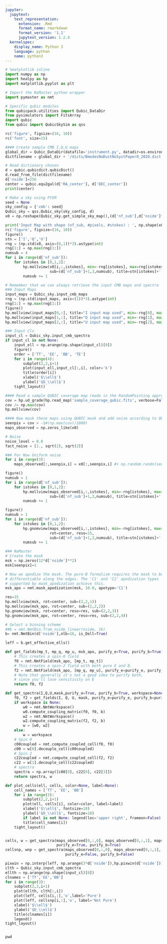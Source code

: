 ```yaml
---
jupyter:
  jupytext:
    text_representation:
      extension: .Rmd
      format_name: rmarkdown
      format_version: '1.1'
      jupytext_version: 1.2.4
  kernelspec:
    display_name: Python 3
    language: python
    name: python3
---
```


```python
# %matplotlib inline
import numpy as np
import healpy as hp
import matplotlib.pyplot as plt

# Import the NaMaster python wrapper
import pymaster as nmt

# Specific qubic modules
from qubicpack.utilities import Qubic_DataDir
from pysimulators import FitsArray
import qubic
from qubic import QubicSkySim as qss

rc('figure', figsize=(16, 10))
rc('font', size=15)
```

```python
#### Create sample CMB I,Q,U maps
global_dir = Qubic_DataDir(datafile='instrument.py', datadir=os.environ['QUBIC_DATADIR'])
dictfilename = global_dir + '/dicts/BmodesNoDustNoSystPaper0_2020.dict'

# Read dictionary chosen
d = qubic.qubicdict.qubicDict()
d.read_from_file(dictfilename)
d['nside']=256
center = qubic.equ2gal(d['RA_center'], d['DEC_center'])
print(center)
```

```python
# Make a sky using PYSM
seed = None
sky_config = {'cmb': seed}
Qubic_sky = qss.Qubic_sky(sky_config, d)
x0 = np.reshape(Qubic_sky.get_simple_sky_map(),(d['nf_sub'],d['nside']**2*12,3))

print('Input Map with shape (nf_sub, #pixels, #stokes) : ', np.shape(x0))
rc('figure', figsize=(16, 10))
figure()
stn = ['I','Q','U']
rng = (np.std(x0, axis=(0,1))*3).astype(int)
rng[1:] = np.max(rng[1:])
numsub = 4
for i in range(d['nf_sub']):
    for istokes in [0,1,2]:
        hp.mollview(x0[i,:,istokes], min=-rng[istokes], max=rng[istokes],
                    sub=(d['nf_sub']+1,3,numsub), title=stn[istokes]+' subfreq {}'.format(i))
        numsub += 1
```

```python
# Remember that we can always retrieve the input CMB maps and spectra
### Input Maps
input_maps = Qubic_sky.input_cmb_maps
rng = (np.std(input_maps, axis=(1))*3).astype(int)
rng[1:] = np.max(rng[1:])
figure()
hp.mollview(input_maps[0,:], title="I input map used", min=-rng[0], max=rng[0], sub=(1,3,1))
hp.mollview(input_maps[1,:], title="Q input map used", min=-rng[1], max=rng[1], sub=(1,3,2))
hp.mollview(input_maps[2,:], title="U input map used", min=-rng[2], max=rng[2], sub=(1,3,3))

### Input Cls
input_cl = Qubic_sky.input_cmb_spectra
if input_cl is not None:
    input_ell = np.arange(np.shape(input_cl)[0])
    figure()
    order = ['TT', 'EE', 'BB', 'TE']
    for i in range(4):
        subplot(2,2,i+1)
        plot(input_ell,input_cl[:,i], color='k')
        title(order[i])
        xlabel('$\\ell$')
        ylabel('$D_\\ell$')
    tight_layout()
```

```python
#### Read a sample QUBIC coverage map (made in the RandomPointing approximmation)
cov = hp.ud_grade(hp.read_map('sample_coverage_qubic.fits', verbose=False), d['nside'])
cov /= np.max(cov)
hp.mollview(cov)
```

```python
#### Now mask these maps using QUBIC mask and add noise according to QUBIC coverage
seenpix = cov > -1#(np.max(cov)/1000)
maps_observed = np.zeros_like(x0)

# Noise
noise_level = 0.0
fact_noise = [1., sqrt(2), sqrt(2)]

### For Now Uniform noise
for i in range(3):
    maps_observed[:,seenpix,i] = x0[:,seenpix,i] #+ np.random.randn(seenpix.sum()) * noise_level * fact_noise[i] 

figure() 
numsub = 1
for i in range(d['nf_sub']):
    for istokes in [0,1,2]:
        hp.mollview(maps_observed[i,:,istokes], min=-rng[istokes], max=rng[istokes],
                    sub=(d['nf_sub']+1,3,numsub), title=stn[istokes]+' subfreq {}'.format(i))
        numsub += 1

figure() 
numsub = 1
for i in range(d['nf_sub']):
    for istokes in [0,1,2]:
        hp.gnomview(maps_observed[i,:,istokes], min=-rng[istokes], max=rng[istokes],
                    rot=center, reso=15,
                    sub=(d['nf_sub']+1,3,numsub), title=stn[istokes]+' subfreq {}'.format(i))
        numsub += 1

```

```python
### NaMaster
# Create the mask
msk = np.zeros(12*d['nside']**2)
msk[seenpix]=1

# Now we apodize the mask. The pure-B formalism requires the mask to be
# differentiable along the edges. The 'C1' and 'C2' apodization types
# supported by mask_apodization achieve this.
msk_apo = nmt.mask_apodization(msk, 10.0, apotype='C1')

res=15
hp.mollview(msk, rot=center, sub=(2,2,1))
hp.mollview(msk_apo, rot=center, sub=(2,2,2))
hp.gnomview(msk, rot=center, reso=res, sub=(2,2,3))
hp.gnomview(msk_apo, rot=center, reso=res, sub=(2,2,4))
```

```python
# Select a binning scheme
##b = nmt.NmtBin.from_nside_linear(nside, 16)
b= nmt.NmtBin(d['nside'],nlb=16, is_Dell=True)

leff = b.get_effective_ells()

def get_fields(mp_t, mp_q, mp_u, msk_apo, purify_e=True, purify_b=True):
    # This creates a spin-0 field 
    f0 = nmt.NmtField(msk_apo, [mp_t, mp_t])
    # This creates a spin-2 field with both pure E and B.
    f2 = nmt.NmtField(msk_apo, [mp_q, mp_u], purify_e=purify_e, purify_b=purify_b)
    # Note that generally it's not a good idea to purify both,
    # since you'll lose sensitivity on E
    return f0, f2

def get_spectra(I,Q,U,mask,purify_e=True, purify_b=True, workspace=None):
    f0, f2 = get_fields(I, Q, U, mask, purify_e=purify_e, purify_b=purify_b)
    if workspace is None:
        w0 = nmt.NmtWorkspace()
        w0.compute_coupling_matrix(f0, f0, b)
        w2 = nmt.NmtWorkspace()
        w2.compute_coupling_matrix(f2, f2, b)
        w = [w0, w2]
    else:
        w = workspace
    # Spin 0
    c00coupled = nmt.compute_coupled_cell(f0, f0)
    c00 = w[0].decouple_cell(c00coupled)
    # Spin 2
    c22coupled = nmt.compute_coupled_cell(f2, f2)
    c22 = w[1].decouple_cell(c22coupled)
    # spectra
    spectra = np.array([c00[0], c22[0], c22[3]])
    return spectra, w

def plot_cells(ell, cells, color=None, label=None):
    cell_names = ['TT', 'EE', 'BB']
    for i in range(3):
        subplot(2,2,i+1)
        plot(ell, cells[i], color=color, label=label)
        xlabel('$\\ell$', fontsize=18)
        ylabel('$D_\\ell$', fontsize=18)
        if label is not None: legend(loc='upper right', frameon=False)
        title(cell_names[i])
    tight_layout()


cells, w = get_spectra(maps_observed[0,:,0], maps_observed[0,:,1], maps_observed[0,:,2], msk_apo,
                       purify_e=True, purify_b=True)
cellsnp, wnp = get_spectra(maps_observed[0,:,0], maps_observed[0,:,1], maps_observed[0,:,2], msk_apo,
                           purify_e=False, purify_b=False)


```

```python
pixwin = np.interp(leff, np.arange(3*d['nside']),hp.pixwin(d['nside']))
clth = Qubic_sky.input_cmb_spectra
ellth = np.arange(np.shape(input_cl)[0])
clnames = ['TT','EE','BB']
for i in range(3):
    subplot(2,3,i+1)
    plot(ellth, clth[:,i])
    plot(leff, cells[i,:],'o',label='Pure')
    plot(leff, cellsnp[i,:],'o', label='Not Pure')
    xlabel('$\\ell$')
    ylabel('$D_\\ell$')
    title(clnames[i])
    legend()
tight_layout()
```

```python

```

```python
pwd
```

```python

```
